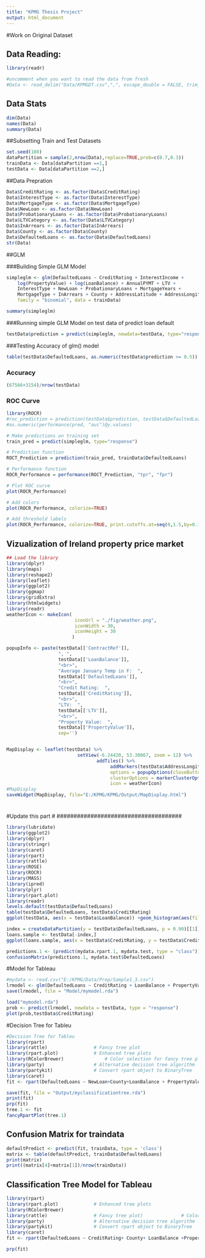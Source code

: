 ```yaml
---
title: "KPMG Thesis Project"
output: html_document
---
```

#Work on Original Dataset

## Data Reading:
```r
library(readr)

#uncomment when you want to read the data from fresh
#Data <- read_delim("Data/KPMGDT.csv",",", escape_double = FALSE, trim_ws = TRUE)
```

## Data Stats
```r
dim(Data)
names(Data)
summary(Data)
```


##Subsetting Train and Test Datasets
```r
set.seed(100)
dataPartition = sample(2,nrow(Data),replace=TRUE,prob=c(0.7,0.3))
trainData <- Data[dataPartition ==1,]
testData <- Data[dataPartition ==2,]
```


##Data Prepration
```r
Data$CreditRating <- as.factor(Data$CreditRating)
Data$InterestType <- as.factor(Data$InterestType)
Data$MortgageType <- as.factor(Data$MortgageType)
Data$NewLoan <- as.factor(Data$NewLoan)
Data$ProbationaryLoans <- as.factor(Data$ProbationaryLoans)
Data$LTVCategory <- as.factor(Data$LTVCategory)
Data$InArrears <- as.factor(Data$InArrears)
Data$County <- as.factor(Data$County)
Data$DefaultedLoans <- as.factor(Data$DefaultedLoans)
str(Data)
```
##GLM

###Building Simple GLM Model
```r

simpleglm <- glm(DefaultedLoans ~ CreditRating + InterestIncome + 
    log(PropertyValue) + log(LoanBalance) + AnnualPYMT + LTV + 
    InterestType + NewLoan + ProbationaryLoans + MortgageYears + 
    MortgageType + InArrears + County + AddressLatitude + AddressLongitude, 
    family = "binomial", data = trainData)

summary(simpleglm)


```
###Running simple GLM Model on test data of predict loan default

```r
testData$prediction = predict(simpleglm, newdata=testData, type="response")
```

###Testing Accuracy of glm() model
```r
table(testData$DefaultedLoans, as.numeric(testData$prediction >= 0.5))
```
### Accuracy
```r
(67566+3154)/nrow(testData)
```
### ROC Curve
```r
library(ROCR)
#roc_prediction = prediction(testData$prediction, testData$DefaultedLoans)
#as.numeric(performance(pred, "auc")@y.values)

# Make predictions on training set
train_pred = predict(simpleglm, type="response")

# Prediction function
ROCT_Prediction = prediction(train_pred, trainData$DefaultedLoans)

# Performance function
ROCR_Performance = performance(ROCT_Prediction, "tpr", "fpr")

# Plot ROC curve
plot(ROCR_Performance)

# Add colors
plot(ROCR_Performance, colorize=TRUE)

# Add threshold labels 
plot(ROCR_Performance, colorize=TRUE, print.cutoffs.at=seq(0,1.5,by=0.1), text.adj=c(-0.2,1.7))
```

## Vizualization of Ireland property price market

```r
## Load the library
library(dplyr)
library(maps)
library(reshape2)
library(leaflet)
library(ggplot2)
library(ggmap)
library(gridExtra)
library(htmlwidgets)
library(readr)
weatherIcon <- makeIcon(
                         iconUrl = "./fig/weather.png",
                         iconWidth = 30, 
                         iconHeight = 30
                        )

popupInfo <- paste(testData[['ContractRef']], 
                   ", ", 
                   testData[['LoanBalance']],
                   "<br>", 
                   "Average January Temp in F:  ",
                   testData[['DefaultedLoans']],
                   "<br>", 
                   "Credit Rating:  ",
                   testData[['CreditRating']],
                   "<br>", 
                   "LTV:  ",
                   testData[['LTV']],
                   "<br>", 
                   "Property Value:  ",
                   testData[['PropertyValue']],
                   sep='')


MapDisplay <- leaflet(testData) %>% 
                          setView(-6.24420, 53.30867, zoom = 12) %>%
                                 addTiles() %>%
                                      addMarkers(testData$AddressLongitude, testData$AddressLatitude, popup= ~ popupInfo,
                                      options = popupOptions(closeButton = TRUE),
                                      clusterOptions = markerClusterOptions(), 
                                      icon = weatherIcon)
#MapDisplay
saveWidget(MapDisplay, file="E:/KPMG/KPMG/Output/MapDisplay.html")

```
####################################
#
#Update this part
#
#####################################

```r
library(lubridate)
library(ggplot2)
library(dplyr)
library(stringr)
library(caret)
library(rpart)
library(rattle)
library(ROSE)
library(ROCR)
library(MASS)
library(ipred)
library(plyr)
library(rpart.plot)
library(readr)
levels.default(testData$DefaultedLoans)
table(testData$DefaultedLoans, testData$CreditRating)
ggplot(testData, aes(x = testData$LoanBalance)) +geom_histogram(aes(fill = CreditRating)) +facet_wrap(~DefaultedLoans, ncol=1)

```
```r
index = createDataPartition(y = testData$DefaultedLoans, p = 0.90)[[1]]
loans.sample <- testData[-index,]
ggplot(loans.sample, aes(x = testData$CreditRating, y = testData$CreditRatingMovement)) + geom_point(aes(color = testData$MortgageYears))

```



```r
predictions.1 <- (predict(mydata.rpart.1, mydata.test, type = "class"))
confusionMatrix(predictions.1, mydata.test$DefaultedLoans)
```


#Model for Tableau
```r
#mydata <- read.csv("E:/KPMG/Data/Prep/Sample1_3.csv")
lrmodel <- glm(DefaultedLoans ~ CreditRating + LoanBalance + PropertyValue, data = trainData, family = "binomial");
save(lrmodel, file = "Model/mymodel.rda")

```

```r
load("mymodel.rda")
prob <- predict(lrmodel, newdata = testData, type = "response")
plot(prob,testData$CreditRating)

```

#Decision Tree for Tableu
```r
#Decision Tree for Tableu
library(rpart)
library(rattle)					# Fancy tree plot
library(rpart.plot)				# Enhanced tree plots
library(RColorBrewer)				# Color selection for fancy tree plot
library(party)					# Alternative decision tree algorithm
library(partykit)				# Convert rpart object to BinaryTree
library(caret)
fit <- rpart(DefaultedLoans ~ NewLoan+County+LoanBalance + PropertyValue+ CreditRating+ AnnualPYMT,method = "class",data=testData, control =  rpart.control(minisplit=5,cp = 0.001))

save(fit, file = "Output/myclassificationtree.rda")
print(fit)
prp(fit)
tree.1 <- fit
fancyRpartPlot(tree.1)
```

## Confusion Matrix for traindata
```r
defaultPredict <- predict(fit, trainData, type = 'class')
matrix <- table(defaultPredict, trainData$DefaultedLoans)
print(matrix)
print((matrix[4]+matrix[1])/nrow(trainData))
```

## Classification Tree Model for Tableau
```r
library(rpart)
library(rpart.plot)				# Enhanced tree plots
library(RColorBrewer)
library(rattle)					# Fancy tree plot)				# Color selection for fancy tree plot
library(party)					# Alternative decision tree algorithm
library(partykit)				# Convert rpart object to BinaryTree
library(caret)
fit <- rpart(DefaultedLoans ~ CreditRating+ County+ LoanBalance +PropertyValue+ NewLoan + ProbationaryLoans+LTV + LTVCategory +InterestIncome+ AddressLatitude, data=testData, control=rpart.control(minsplit =5,cp=0.001),method="class")

prp(fit)
```

